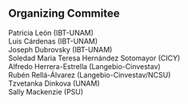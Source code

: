 <!-- break -->
<br>
<br>
<br>
<!-- break -->

Organizing Commitee
--------------------


Patricia León (IBT-UNAM)  
Luis Cárdenas (IBT-UNAM)  
Joseph Dubrovsky (IBT-UNAM)  
Soledad Maria Teresa Hernández Sotomayor (CICY)  
Alfredo Herrera-Estrella (Langebio-Cinvestav)  
Rubén Rellá-Álvarez (Langebio-Cinvestav/NCSU)  
Tzvetanka Dinkova (UNAM)  
Sally  Mackenzie (PSU)  

